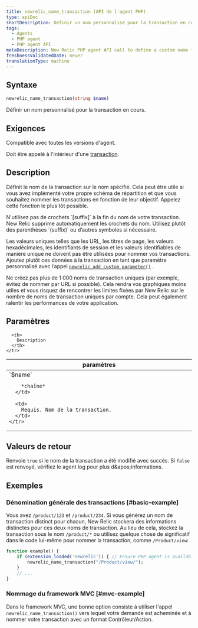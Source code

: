 ```yaml
---
title: newrelic_name_transaction (API de l'agent PHP)
type: apiDoc
shortDescription: Définir un nom personnalisé pour la transaction en cours.
tags:
  - Agents
  - PHP agent
  - PHP agent API
metaDescription: New Relic PHP agent API call to define a custom name for a particular transaction.
freshnessValidatedDate: never
translationType: machine
---
```


## Syntaxe

```php
newrelic_name_transaction(string $name)
```

Définir un nom personnalisé pour la transaction en cours.

## Exigences

Compatible avec toutes les versions d'agent.

Doit être appelé à l'intérieur d'une [transaction](/docs/accounts-partnerships/education/getting-started-new-relic/glossary#transaction).

## Description

Définit le nom de la transaction sur le nom spécifié. Cela peut être utile si vous avez implémenté votre propre schéma de répartition et que vous souhaitez nommer les transactions en fonction de leur objectif. Appelez cette fonction le plus tôt possible.

<Callout variant="important">
  N'utilisez pas de crochets `[suffix]` à la fin du nom de votre transaction. New Relic supprime automatiquement les crochets du nom. Utilisez plutôt des parenthèses `(suffix)` ou d’autres symboles si nécessaire.
</Callout>

Les valeurs uniques telles que les URL, les titres de page, les valeurs hexadécimales, les identifiants de session et les valeurs identifiables de manière unique ne doivent pas être utilisées pour nommer vos transactions. Ajoutez plutôt ces données à la transaction en tant que paramètre personnalisé avec l’appel [`newrelic_add_custom_parameter()`](/docs/agents/php-agent/configuration/php-agent-api#api-custom-param) .

<Callout variant="important">
  Ne créez pas plus de 1 000 noms de transaction uniques (par exemple, évitez de nommer par URL si possible). Cela rendra vos graphiques moins utiles et vous risquez de rencontrer les limites fixées par New Relic sur le nombre de noms de transaction uniques par compte. Cela peut également ralentir les performances de votre application.
</Callout>

## Paramètres

<table>
  <thead>
    <tr>
      <th width="25%">
        paramètres
      </th>

      <th>
        Description
      </th>
    </tr>
  </thead>

  <tbody>
    <tr>
      <td>
        `$name`

        *chaîne*
      </td>

      <td>
        Requis. Nom de la transaction.
      </td>
    </tr>
  </tbody>
</table>

## Valeurs de retour

Renvoie `true` si le nom de la transaction a été modifié avec succès. Si `false` est renvoyé, vérifiez le agent log pour plus d&amp;apos;informations.

## Exemples

### Dénomination générale des transactions [#basic-example]

Vous avez `/product/123` et `/product/234`. Si vous générez un nom de transaction distinct pour chacun, New Relic stockera des informations distinctes pour ces deux noms de transaction. Au lieu de cela, stockez la transaction sous le nom `/product/*` ou utilisez quelque chose de significatif dans le code lui-même pour nommer la transaction, comme `/Product/view`:

```php
function example() {
    if (extension_loaded('newrelic')) { // Ensure PHP agent is available
        newrelic_name_transaction("/Product/view/");
    }
    // ...
}
```

### Nommage du framework MVC [#mvc-example]

Dans le framework MVC, une bonne option consiste à utiliser l'appel `newrelic_name_transaction()` vers lequel votre demande est acheminée et à nommer votre transaction avec un format Contrôleur/Action.